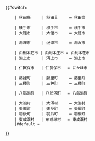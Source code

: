 <includeonly>{{#switch:{{{1}}}
     | 秋田縣     | 秋田县     = 秋田県
<!-- | 秋田市     | 秋田市     = 秋田市 -->
<!-- | 能代市     | 能代市     = 能代市 -->
     | 橫手市     | 横手市     = 横手市
     | 大館市     | 大馆市     = 大館市
<!-- | 男鹿市     | 男鹿市     = 男鹿市 -->
     | 湯澤市     | 汤泽市     = 湯沢市
<!-- | 鹿角市     | 鹿角市     = 鹿角市 -->
     | 由利本莊市 | 由利本庄市 = 由利本荘市
     | 潟上市     | 泻上市     = 潟上市
<!-- | 大仙市     | 大仙市     = 大仙市 -->
<!-- | 北秋田市   | 北秋田市   = 北秋田市 -->
     | 仁賀保市   | 仁贺保市   = にかほ市
<!-- | 仙北市     | 仙北市     = 仙北市 -->
<!-- | 小坂町     | 小坂町     = 小坂町 -->
<!-- | 上小阿仁村 | 上小阿仁村 = 上小阿仁村 -->
     | 藤裡町     | 藤里町     = 藤里町
     | 三種町     | 三种町     = 三種町
<!-- | 八峰町     | 八峰町     = 八峰町 -->
<!-- | 五城目町   | 五城目町   = 五城目町 -->
     | 八郎潟町   | 八郎泻町   = 八郎潟町
<!-- | 井川町     | 井川町     = 井川町 -->
     | 大潟村     | 大泻村     = 大潟村
     | 美鄉町     | 美乡町     = 美郷町
     | 羽後町     | 羽后町     = 羽後町
     | 東成瀨村   | 东成濑村   = 東成瀬村
     |#default = {{{1}}}
}}</includeonly><noinclude>{{Documentation|Template:自治體名稱翻譯/doc}}
</noinclude>